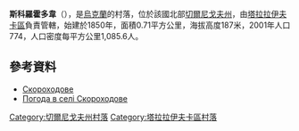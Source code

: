 {{coord|50|51|38|N|33|7|1|E|scale:100000|display=title}}

'''斯科羅霍多韋'''（{{lang-uk|Скороходове}}），是[[烏克蘭|烏克蘭]]的村落，位於該國北部[[切爾尼戈夫州|切爾尼戈夫州]]，由[[塔拉拉伊夫卡區|塔拉拉伊夫卡區]]負責管轄，始建於1850年，面積0.71平方公里，海拔高度187米，2001年人口774，人口密度每平方公里1,085.6人。

==參考資料==
*[http://w1.c1.rada.gov.ua/pls/z7502/A005?rdat1=05.09.2013&rf7571=41306 Скороходове]{{dead link|date=2018年3月|bot=InternetArchiveBot|fix-attempted=yes}}
* [http://weather.in.ua/ua/chernigovskaja/24028 Погода в селі Скороходове] {{Wayback|url=http://weather.in.ua/ua/chernigovskaja/24028|date=20111220094508}}
{{Chernihiv-geo-stub}}
[[Category:切爾尼戈夫州村落|Category:切爾尼戈夫州村落]]
[[Category:塔拉拉伊夫卡區村落|Category:塔拉拉伊夫卡區村落]]